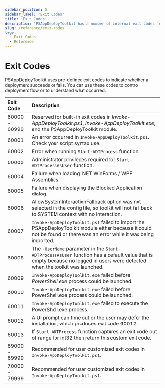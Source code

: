 ```yaml
---
sidebar_position: 5
sidebar_label: 'Exit Codes'
title: 'Exit Codes'
description: 'PSAppDeployToolkit has a number of internal exit codes for any issues that may occur.'
slug: /reference/exit-codes
tags:
  - Exit Codes
  - Reference
---
```


# Exit Codes

PSAppDeployToolkit uses pre-defined exit codes to indicate whether a deployment succeeds or fails. You can use these codes to control deployment flow or to understand what occurred.

| Exit Code     | Description                                                                                                                                                                  |
|:--------------|:-----------------------------------------------------------------------------------------------------------------------------------------------------------------------------|
| 60000 - 68999 | Reserved for built-in exit codes in _Invoke-AppDeployToolkit.ps1_, _Invoke-AppDeployToolkit.exe_, and the PSAppDeployToolkit module.                                       |
| 60001         | An error occurred in `Invoke-AppDeployToolkit.ps1`. Check your script syntax use.                                                                                            |
| 60002         | Error when running `Start-ADTProcess` function.                                                                                                                              |
| 60003         | Administrator privileges required for `Start-ADTProcessAsUser` function.                                                                                                     |
| 60004         | Failure when loading .NET WinForms / WPF Assemblies.                                                                                                                         |
| 60005         | Failure when displaying the Blocked Application dialog.                                                                                                                      |
| 60006         | AllowSystemInteractionFallback option was not selected in the config file, so toolkit will not fall back to SYSTEM context with no interaction.                              |
| 60007         | `Invoke-AppDeployToolkit.ps1` failed to import the PSAppDeployToolkit module either because it could not be found or there was an error while it was being imported.           |
| 60008         | The `-UserName` parameter in the `Start-ADTProcessAsUser` function has a default value that is empty because no logged in users were detected when the toolkit was launched. |
| 60009         | `Invoke-AppDeployToolkit.exe` failed before _PowerShell.exe_ process could be launched.                                                                                      |
| 60010         | `Invoke-AppDeployToolkit.exe` failed before PowerShell.exe process could be launched.                                                                                        |
| 60011         | `Invoke-AppDeployToolkit.exe` failed to execute the PowerShell.exe process.                                                                                                  |
| 60012         | A UI prompt can time out or the user may defer the installation, which produces exit code 60012.                                                                             |
| 60013         | If `Start-ADTProcess` function captures an exit code out of range for int32 then return this custom exit code.                                                               |
| 69000 - 69999 | Recommended for user customized exit codes in `Invoke-AppDeployToolkit.ps1`.                                                                                                 |
| 70000 - 79999 | Recommended for user customized exit codes in `Invoke-AppDeployToolkit.ps1`.                                                                                                 |

